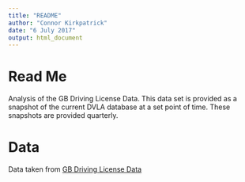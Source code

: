 ```yaml
---
title: "README"
author: "Connor Kirkpatrick"
date: "6 July 2017"
output: html_document
---
```


# Read Me

Analysis of the GB Driving License Data. This data set is provided as a snapshot of the current DVLA database at a set point of time. These snapshots are provided quarterly.

# Data

Data taken from [GB Driving License Data](https://data.gov.uk/dataset/driving-licence-data)


